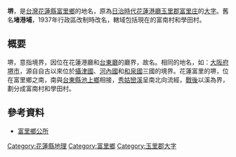 {{noteTA　
|1 = zh-tw:庄; zh-cn:庄; zh-hk:庄;
}}
'''堺'''，是[[台灣|台灣]][[花蓮縣|花蓮縣]][[富里鄉|富里鄉]]的地名，原為[[台灣日治時期|日治時代]][[花蓮港廳|花蓮港廳]][[玉里郡|玉里郡]][[富里庄|富里庄]]的[[大字_(行政區劃)|大字]]。舊名'''堵港埔'''，1937年行政區改制時改名，轄域包括現在的富南村和學田村。

== 概要 ==
堺，意指境界，因位在花蓮港廳和[[台東廳|台東廳]]的廳界，故名。相同的地名，如：[[大阪府|大阪府]][[堺市|堺市]]，源自自古以來位於[[攝津國|攝津國]]、[[河內國|河內國]]和[[和泉國|和泉國]]三國的境界。花蓮富里的堺，位在富里鄉之南，南與[[台東縣|台東縣]][[池上鄉|池上鄉]]相接，[[秀姑巒溪|秀姑巒溪]]呈南北向流經，[[台灣戰後時期|戰後]]以溪為界，劃分成富南村和學田村。

== 參考資料 ==
*[http://www.fuli.gov.tw/ 富里鄉公所] {{Wayback|url=http://www.fuli.gov.tw/ |date=20201126122651 }}
{{玉里郡}}
[[Category:花蓮縣地理|Category:花蓮縣地理]]
[[Category:富里鄉|Category:富里鄉]]
[[Category:玉里郡大字|Category:玉里郡大字]]